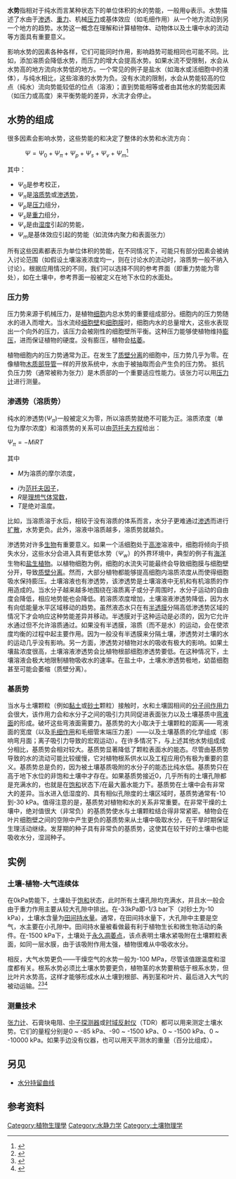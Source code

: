 '''水势'''指相对于纯水而言某种状态下的单位体积的水的势能，一般用ψ表示。水势描述了水由于[[渗透|渗透]]、[[重力|重力]]、机械[[压力|压力]]或基体效应（如毛细作用）从一个地方流动到另一个地方的趋势。水势这一概念在理解和计算植物体、动物体以及土壤中水的流动等方面具有重要意义。

影响水势的因素各种各样，它们可能同时作用，影响趋势可能相同也可能不同。比如，添加溶质会降低水势，而压力的增大会提高水势。如果水流不受限制，水会从水势高的地方流向水势低的地方。一个常见的例子是盐水（如海水或活细胞中的液体），与纯水相比，这些溶液的水势为负。没有水流的限制，水会从势能较高的位点（纯水）流向势能较低的位点（溶液）；直到势能相等或者由其他水的势能因素（如压力或高度）来平衡势能的差异，水流才会停止。

== 水势的组成 ==
很多因素会影响水势，这些势能的和决定了整体的水势和水流方向：
: <math>\Psi = \Psi_0 + \Psi_\pi + \Psi_p + \Psi_s + \Psi_v + \Psi_m </math><ref>{{cite book|title=Plant Physiology|date=2002|publisher=Sinauer Associates|edition=Fourth|author1=Taiz|author2=Zeiger}}</ref>
其中：
* <math>\Psi_0</math>是参考校正，
* <math>\Psi_\pi</math>是[[溶质势|溶质势]]或[[渗透势|渗透势]]，
* <math>\Psi_p</math>是[[压力|压力]]组分，
* <math>\Psi_s</math>是[[重力|重力]]组分，
* <math>\Psi_v</math>是由[[湿度|湿度]]引起的势能，
* <math>\Psi_m</math>是基体效应引起的势能（如流体内聚力和表面张力）
所有这些因素都表示为单位体积的势能，在不同情况下，可能只有部分因素会被纳入讨论范围（如假设土壤溶液浓度均一，则在讨论水的流动时，溶质势一般不纳入讨论）。根据应用情况的不同，我们可以选择不同的参考界面（即重力势能为零处），如在土壤中，参考界面一般被定义在地下水位的水面处。

=== 压力势 ===
压力势来源于机械压力，是植物[[细胞|细胞]]内总水势的重要组成部分。细胞内的压力势随水的进入而增大。当水流经[[細胞壁|细胞壁]]和[[细胞膜|细胞膜]]时，细胞内水的总量增大，这些水表现出一个向外的压力，该压力会被刚性的细胞壁所平衡。这种压力能够使植物维持[[膨压|膨压]]，进而保证植物的硬度。没有膨压，植物会[[枯萎|枯萎]]。

植物细胞内的压力势通常为正。在发生了[[质壁分离|质壁分离]]的细胞中，压力势几乎为零。在像植物[[木质部|木质部]][[導管|导管]]一样的开放系统中，水由于被抽取而会产生负的压力势。 抵抗负压力势（通常被称为张力）是木质部的一个重要适应性能力。该张力可以用[[压力计|压力计]]进行测量。

=== 渗透势（溶质势） ===
纯水的渗透势(<math>\Psi_\pi</math>)一般被定义为零，所以溶质势就绝不可能为正。溶质浓度（单位为摩尔浓度）和溶质势的关系可以由[[范托夫方程|范托夫方程]]给出：

<math>\Psi_\pi = - MiRT</math>

其中

* <math>M</math>为溶质的摩尔浓度，

* <math>i</math>为[[范特霍夫因子|范托夫因子]]，
* <math>R</math>是[[理想氣體常數|理想气体常数]]，
* <math>T</math>是绝对温度。
比如，当溶质溶于水后，相较于没有溶质的体系而言，水分子更难通过[[渗透|渗透]]而进行[[扩散作用|扩散]]，水势更负。此外，溶液中溶质越多，溶质势就越负。

渗透势对许多[[生物|生物]]有重要意义。如果一个活细胞处于[[高渗|高渗]]溶液中，细胞将倾向于损失水分，这些水分会进入具有更低水势（<math>\Psi_w</math>）的外界环境中，典型的例子有[[海洋|海洋]]生物和[[盐生植物|盐生植物]]。以植物细胞为例，细胞的水流失可能最终会导致细胞膜与细胞壁分开，导致[[质壁分离|质壁分离]]。然而，大部分植物都能够提高细胞内溶质浓度从而使得细胞吸水保持膨压。土壤溶液也有渗透势，该渗透势是土壤溶液中无机和有机溶质的作用造成的。当水分子越来越多地围绕在溶质离子或分子周围时，水分子运动的自由度会降低，相应地势能也会降低。若溶质浓度增加，土壤溶液渗透势降低，因为水有向低能量水平区域移动的趋势。虽然液态水只在有[[半透膜|半透膜]]分隔高低渗透势区域的情况下才会响应这种势能差异并移动。半透膜对于这种运动是必须的，因为它允许水通过但不允许溶质通过。如果没有半透膜，溶质（而不是水）的运动，会在使浓度均衡的过程中起主要作用。因为一般没有半透膜来分隔土壤，渗透势对土壤的水的运动几乎没有影响。另一方面，渗透势对植物对水的吸收有极大的影响。如果土壤盐浓度很高，土壤溶液渗透势会比植物根部细胞渗透势要低。在这种情况下，土壤溶液会极大地限制植物吸收水的速率。在盐土中，土壤水渗透势极地，幼苗细胞甚至可能会萎缩（质壁分离）。

=== 基质势 ===
当水与土壤颗粒（例如[[黏土|黏土]]或[[砂土|砂土]]颗粒）接触时，水和土壤固相间的[[分子间作用力|分子间作用力]]会很大，该作用力会和水分子之间的吸引力共同促进表面张力以及土壤基质中[[弯液面|弯液面]]的形成。破坏这些弯液面需要力。基质势的大小取决于土壤颗粒的距离——弯液面的宽度（以及[[毛細作用|毛细作用]]和毛细管末端压力差）——以及土壤基质的化学组成（影响弯月面；离子吸引力导致的宏观运动）。在许多情况下，与上述其他水势组成成分相比，基质势会相对较大。基质势显著降低了颗粒表面水的能态。尽管由基质势导致的水的流动可能比较缓慢，它对植物根系供水以及工程应用仍有极为重要的意义。基质势总是负的，因为被土壤基质吸附的水分子的能态比纯水低。基质势只在高于地下水位的非饱和土壤中才存在。如果基质势接近0，几乎所有的土壤孔隙都是充满水的，也就是在[[饱和_(化学)|饱和]]状态下/在最大蓄水能力下。基质势在土壤中会有非常大的差异。当水进入低湿度的、具有相似孔隙度的土壤区域时，基质势通常有-10到-30 kPa。值得注意的是，基质势对植物和水的关系非常重要。在非常干燥的土壤中，绝对值很大（非常负）的基质势使水与土壤颗粒结合得非常紧密。植物会在叶片细胞壁之间的空隙中产生更负的基质势来从土壤中吸取水分，在干旱时期保证生理活动继续。发芽期的种子具有非常负的基质势，这使其在较干好的土壤中也能吸收水分，湿润种子。

== 实例 ==

=== 土壤-植物-大气连续体 ===
在0kPa势能下，土壤处于[[饱和_(化学)|饱和]]状态，此时所有土壤孔隙均充满水，并且水一般会由于重力作用主要从较大孔隙中排出。在-33kPa即-1/3 bar下（对砂土为-10 kPa），土壤水含量为[[田间持水量|田间持水量]]。通常，在田间持水量下，大孔隙中主要是空气，水主要在小孔隙中。田间持水量被看做最有利于植物生长和微生物活动的条件。在-1500 kPa下，土壤处于[[永久凋萎点|永久凋萎点]]，该点表明土壤水紧吸附在土壤颗粒表面，如同一层水膜，由于该吸附作用太强，植物很难从中吸收水分。

相反，大气水势更负——干燥空气的水势一般为-100 MPa，尽管该值跟温度和湿度都有关。根系水势必须比土壤水势要更负，植物茎的水势要稍低于根系水势，但比叶片水势高，这样才能够形成水从土壤到根部、再到茎和叶片、最后进入大气的被动运输。<ref name="Beerling2015">{{cite journal|title=Gas valves, forests and global change: a commentary on Jarvis (1976) 'The interpretation of the variations in leaf water potential and stomatal conductance found in canopies in the field'|journal=Philosophical Transactions of the Royal Society B: Biological Sciences|issue=1666|doi=10.1098/rstb.2014.0311|year=2015|volume=370|pages=20140311–20140311|issn=0962-8436|last1=Beerling|first1=D. J.}}</ref><ref name="Jarvis1976">{{cite journal|title=The Interpretation of the Variations in Leaf Water Potential and Stomatal Conductance Found in Canopies in the Field|journal=Philosophical Transactions of the Royal Society B: Biological Sciences|issue=927|doi=10.1098/rstb.1976.0035|year=1976|volume=273|pages=593–610|bibcode=1976RSPTB.273..593J|issn=0962-8436|last1=Jarvis|first1=P. G.}}</ref><ref>{{Cite book|url=https://books.google.com/books?id=3M4HBAAAQBAJ|title=Plants and Microclimate: A Quantitative Approach to Environmental Plant Physiology|last=Jones|first=Hamlyn G.|date=2013-12-12|publisher=Cambridge University Press|isbn=9781107511637|page=93|language=en|access-date=2016-11-01|archive-date=2017-07-24|archive-url=https://web.archive.org/web/20170724183106/https://books.google.com/books?id=3M4HBAAAQBAJ|dead-url=no}}</ref>

=== 测量技术 ===
[[张力计|张力计]]、石膏块电阻、[[中子探测器|中子探测器]]或[[时域反射仪|时域反射仪]]（TDR）都可以用来测定土壤水势。它们的量程分别是0 ~ -85 kPa、-90 ~ -1500 kPa、0 ~ -1500 kPa、0 ~ -10000 kPa。如果手边没有仪器，也可以用天平测水的重量（百分比组成）。

== 另见 ==
* [[水分持留曲线|水分持留曲线]]

== 参考资料 ==
{{reflist}}

[[Category:植物生理學|Category:植物生理學]]
[[Category:水静力学|Category:水静力学]]
[[Category:土壤物理学|Category:土壤物理学]]